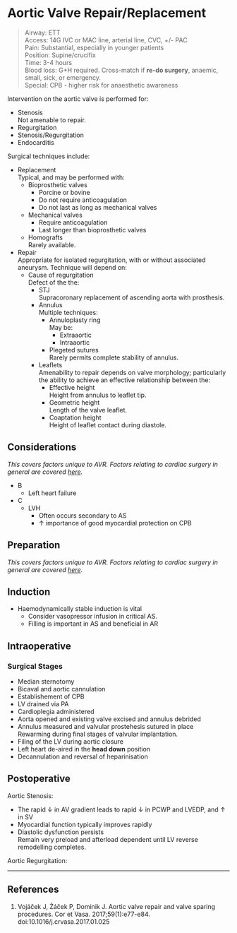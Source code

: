# Aortic Valve Repair/Replacement

>Airway: ETT <br>
>Access: 14G IVC or MAC line, arterial line, CVC, +/- PAC <br>
>Pain: Substantial, especially in younger patients<br>
>Position: Supine/crucifix <br>
>Time: 3-4 hours  <br>
>Blood loss: G+H required. Cross-match if **re-do surgery**, anaemic, small, sick, or emergency. <br>
>Special: CPB - higher risk for anaesthetic awareness\

Intervention on the aortic valve is performed for:

* Stenosis\
Not amenable to repair.
* Regurgitation
* Stenosis/Regurgitation
* Endocarditis

Surgical techniques include:

* Replacement\
Typical, and may be performed with:
	* Bioprosthetic valves
		* Porcine or bovine
		* Do not require anticoagulation
		* Do not last as long as mechanical valves
	* Mechanical valves
		* Require anticoagulation
		* Last longer than bioprosthetic valves
	* Homografts\
	Rarely available.
* Repair\
Appropriate for isolated regurgitation, with or without associated aneurysm. Technique will depend on:
	* Cause of regurgitation\
	Defect of the the:
		* STJ\
		Supracoronary replacement of ascending aorta with prosthesis.
		* Annulus\
		Multiple techniques:
			* Annuloplasty ring\
			May be:
				* Extraaortic
				* Intraaortic
			* Plegeted sutures\
			Rarely permits complete stability of annulus.
		* Leaflets\
		Amenability to repair depends on valve morphology; particularly the ability to achieve an effective relationship between the:
			* Effective height\
			Height from annulus to leaflet tip.
			* Geometric height\
			Length of the valve leaflet.
			* Coaptation height\
			Height of leaflet contact during diastole.


## Considerations

*This covers factors unique to AVR. Factors relating to cardiac surgery in general are covered [here](/anaesthesia/cardiac/cardiac-principles.md#id).*

* B
	* Left heart failure
* C
	* LVH\
		* Often occurs secondary to AS
		* ↑ importance of good myocardial protection on CPB



## Preparation

*This covers factors unique to AVR. Factors relating to cardiac surgery in general are covered [here](/anaesthesia/cardiac/cardiac-principles.md#id).*

## Induction

* Haemodynamically stable induction is vital
	* Consider vasopressor infusion in critical AS.
	* Filling is important in AS and beneficial in AR

## Intraoperative

### Surgical Stages

* Median sternotomy
* Bicaval and aortic cannulation
* Establishement of CPB
* LV drained via PA
* Cardioplegia administered
* Aorta opened and existing valve excised and annulus debrided
* Annulus measured and valvular prostehesis sutured in place\
Rewarming during final stages of valvular implantation.
* Filing of the LV during aortic closure
* Left heart de-aired in the **head down** position
* Decannulation and reversal of heparinisation

## Postoperative

Aortic Stenosis:

* The rapid ↓ in AV gradient leads to rapid ↓ in PCWP and LVEDP, and ↑ in SV
* Myocardial function typically improves rapidly
* Diastolic dysfunction persists\
Remain very preload and afterload dependent until LV reverse remodelling completes.


Aortic Regurgitation:


---

## References

1. Vojáček J, Žáček P, Dominik J. Aortic valve repair and valve sparing procedures. Cor et Vasa. 2017;59(1):e77-e84. doi:10.1016/j.crvasa.2017.01.025

